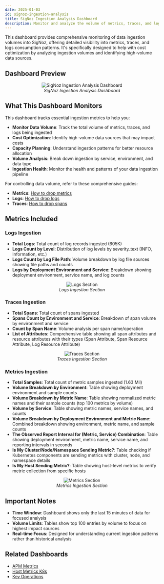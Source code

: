 ```yaml
---
date: 2025-01-03
id: signoz-ingestion-analysis
title: SigNoz Ingestion Analysis Dashboard
description: Monitor and analyze the volume of metrics, traces, and logs ingested into SigNoz for cost optimization and capacity planning.
---
```


This dashboard provides comprehensive monitoring of data ingestion volumes into SigNoz, offering detailed visibility into metrics, traces, and logs consumption patterns. It's specifically designed to help with cost optimization by analyzing ingestion volumes and identifying high-volume data sources.

## Dashboard Preview

<figure data-zoomable align='center'>
    <img src="/img/docs/dashboards/dashboard-templates/signoz-ingestion-analysis.webp" alt="SigNoz Ingestion Analysis Dashboard"/>
    <figcaption><i>SigNoz Ingestion Analysis Dashboard</i></figcaption>
</figure>

<div className="flex justify-center">
  <DashboardActions 
    dashboardJsonUrl="https://raw.githubusercontent.com/SigNoz/dashboards/refs/heads/main/signoz-ingestion-analysis/signoz-ingestion-analysis-v2.json"
    dashboardName="SigNoz Ingestion Analysis"
  />
</div>

## What This Dashboard Monitors

This dashboard tracks essential ingestion metrics to help you:

- **Monitor Data Volume**: Track the total volume of metrics, traces, and logs being ingested
- **Cost Optimization**: Identify high-volume data sources that may impact costs
- **Capacity Planning**: Understand ingestion patterns for better resource allocation
- **Volume Analysis**: Break down ingestion by service, environment, and data type
- **Ingestion Health**: Monitor the health and patterns of your data ingestion pipeline

For controlling data volume, refer to these comprehensive guides:
- **Metrics**: [How to drop metrics](https://signoz.io/docs/userguide/drop-metrics/)
- **Logs**: [How to drop logs](https://signoz.io/docs/logs-management/guides/drop-logs/)
- **Traces**: [How to drop spans](https://signoz.io/docs/traces-management/guides/drop-spans/)

## Metrics Included

### Logs Ingestion
- **Total Logs**: Total count of log records ingested (605K)
- **Logs Count by Level**: Distribution of log levels by severity_text (INFO, Information, etc.)
- **Logs Count by Log File Path**: Volume breakdown by log file sources showing file paths and counts
- **Logs by Deployment Environment and Service**: Breakdown showing deployment environment, service name, and log counts

<figure data-zoomable align='center'>
    <img src="/img/docs/dashboards/dashboard-templates/signoz-ingestion-analysis-logs.webp" alt="Logs Section"/>
    <figcaption><i>Logs Ingestion Section</i></figcaption>
</figure>

### Traces Ingestion
- **Total Spans**: Total count of spans ingested
- **Spans Count by Environment and Service**: Breakdown of span volume by environment and service
- **Count by Span Name**: Volume analysis per span name/operation
- **List of Attributes**: Comprehensive table showing all span attributes and resource attributes with their types (Span Attribute, Span Resource Attribute, Log Resource Attribute)

<figure data-zoomable align='center'>
    <img src="/img/docs/dashboards/dashboard-templates/signoz-ingestion-analysis-traces.webp" alt="Traces Section"/>
    <figcaption><i>Traces Ingestion Section</i></figcaption>
</figure>

### Metrics Ingestion
- **Total Samples**: Total count of metric samples ingested (1.63 Mil)
- **Volume Breakdown by Environment**: Table showing deployment environment and sample counts
- **Volume Breakdown by Metric Name**: Table showing normalized metric names and their sample counts (top 100 metrics by volume)
- **Volume by Service**: Table showing metric names, service names, and counts
- **Volume Breakdown by Deployment Environment and Metric Name**: Combined breakdown showing environment, metric name, and sample counts
- **The Observed Report Interval for (Metric, Service) Combination**: Table showing deployment environment, metric name, service name, and reporting intervals in seconds
- **Is My Cluster/Node/Namespace Sending Metric?**: Table checking if Kubernetes components are sending metrics with cluster, node, and namespace details
- **Is My Host Sending Metric?**: Table showing host-level metrics to verify metric collection from specific hosts

<figure data-zoomable align='center'>
    <img src="/img/docs/dashboards/dashboard-templates/signoz-ingestion-analysis-metrics.webp" alt="Metrics Section"/>
    <figcaption><i>Metrics Ingestion Section</i></figcaption>
</figure>

## Important Notes

- **Time Window**: Dashboard shows only the last 15 minutes of data for focused analysis
- **Volume Limits**: Tables show top 100 entries by volume to focus on highest impact sources
- **Real-time Focus**: Designed for understanding current ingestion patterns rather than historical analysis

## Related Dashboards

- [APM Metrics](/docs/dashboards/dashboard-templates/apm-metrics)
- [Host Metrics K8s](/docs/dashboards/dashboard-templates/hostmetrics-k8s)
- [Key Operations](/docs/dashboards/dashboard-templates/key-operations)